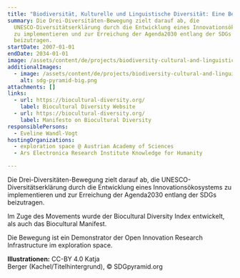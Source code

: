 ```yaml
---
title: "Biodiversität, Kulturelle und Linguistische Diversität: Eine Bewegung"
summary: Die Drei-Diversitäten-Bewegung zielt darauf ab, die
  UNESCO-Diversitätserklärung durch die Entwicklung eines Innovationsökosystems
  zu implementieren und zur Erreichung der Agenda2030 entlang der SDGs
  beizutragen.
startDate: 2007-01-01
endDate: 2034-01-01
image: /assets/content/de/projects/biodiversity-cultural-and-linguistic-diversity-movement/img_2509.png
additionalImages:
  - image: /assets/content/de/projects/biodiversity-cultural-and-linguistic-diversity-movement/additionalImages/sdg-pyramid-big.png
    alt: sdg-pyramid-big.png
attachments: []
links:
  - url: https://biocultural-diversity.org/
    label: Biocultural Diversity Website
  - url: https://biocultural-diversity.org/
    label: Manifesto on Biocultural Diversity
responsiblePersons:
  - Eveline Wandl-Vogt
hostingOrganizations:
  - exploration space @ Austrian Academy of Sciences
  - Ars Electronica Research Institute Knowledge for Humanity

---
```

Die Drei-Diversitäten-Bewegung zielt darauf ab, die UNESCO-Diversitätserklärung durch die Entwicklung eines Innovationsökosystems zu implementieren und zur Erreichung der Agenda2030 entlang der SDGs beizutragen.

Im Zuge des Movements wurde der Biocultural Diversity Index entwickelt, als auch das Biocultural Manifest.

Die Bewegung ist ein Demonstrator der Open Innovation Research Infrastructure im exploration space.

**Illustrationen:** CC-BY 4.0 Katja Berger (Kachel/Titelhintergrund), © SDGpyramid.org